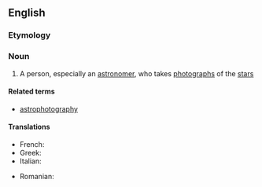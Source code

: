 ==English==

===Etymology===
{{prefix|en|astro|photographer}}

===Noun===
{{en-noun}}

# {{lb|en|astronomy|photography}} A person, especially an [[astronomer]], who takes [[photograph]]s of the [[star]]s

====Related terms====
* [[astrophotography]]

====Translations====
{{trans-top}}
* French: {{t+|fr|astrophotographe|m|f}}
* Greek: {{t+|el|αστροφωτογράφος|m|f}}
* Italian: {{t|it|astrofotografo|m}}
{{trans-mid}}
* Romanian: {{t|ro|astrofotograf|m}}
{{trans-bottom}}